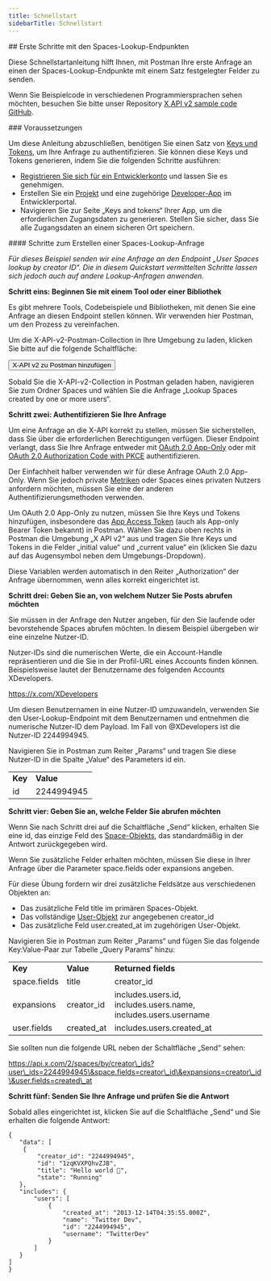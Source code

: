 ```yaml
---
title: Schnellstart
sidebarTitle: Schnellstart
---
```



<div id="getting-started-with-the-spaces-lookup-endpoints">
  ## Erste Schritte mit den Spaces-Lookup-Endpunkten
</div>

Diese Schnellstartanleitung hilft Ihnen, mit Postman Ihre erste Anfrage an einen der Spaces-Lookup-Endpunkte mit einem Satz festgelegter Felder zu senden.

Wenn Sie Beispielcode in verschiedenen Programmiersprachen sehen möchten, besuchen Sie bitte unser Repository [X API v2 sample code GitHub](https://github.com/xdevplatform/Twitter-API-v2-sample-code).

<Note>
  ### Voraussetzungen

  Um diese Anleitung abzuschließen, benötigen Sie einen Satz von [Keys und Tokens](/de/resources/fundamentals/authentication), um Ihre Anfrage zu authentifizieren. Sie können diese Keys und Tokens generieren, indem Sie die folgenden Schritte ausführen:

  - [Registrieren Sie sich für ein Entwicklerkonto](https://developer.x.com/en/apply-for-access) und lassen Sie es genehmigen.
  - Erstellen Sie ein [Projekt](/de/resources/fundamentals/projects) und eine zugehörige [Developer-App](/de/resources/fundamentals/developer-apps) im Entwicklerportal.
  - Navigieren Sie zur Seite „Keys and tokens“ Ihrer App, um die erforderlichen Zugangsdaten zu generieren. Stellen Sie sicher, dass Sie alle Zugangsdaten an einem sicheren Ort speichern.
</Note>

<div id="steps-to-build-a-spaces-lookup-request">
  #### Schritte zum Erstellen einer Spaces-Lookup-Anfrage
</div>

_Für dieses Beispiel senden wir eine Anfrage an den Endpoint „User Spaces lookup by creator ID“. Die in diesem Quickstart vermittelten Schritte lassen sich jedoch auch auf andere Lookup-Anfragen anwenden._

**Schritt eins: Beginnen Sie mit einem Tool oder einer Bibliothek**

Es gibt mehrere Tools, Codebeispiele und Bibliotheken, mit denen Sie eine Anfrage an diesen Endpoint stellen können. Wir verwenden hier Postman, um den Prozess zu vereinfachen.

Um die X-API-v2-Postman-Collection in Ihre Umgebung zu laden, klicken Sie bitte auf die folgende Schaltfläche:

<Button href="https://app.getpostman.com/run-collection/9956214-784efcda-ed4c-4491-a4c0-a26470a67400">
  X-API v2 zu Postman hinzufügen
</Button>

Sobald Sie die X-API-v2-Collection in Postman geladen haben, navigieren Sie zum Ordner Spaces und wählen Sie die Anfrage „Lookup Spaces created by one or more users“.
 

**Schritt zwei: Authentifizieren Sie Ihre Anfrage**

Um eine Anfrage an die X-API korrekt zu stellen, müssen Sie sicherstellen, dass Sie über die erforderlichen Berechtigungen verfügen. Dieser Endpoint verlangt, dass Sie Ihre Anfrage entweder mit [OAuth 2.0 App-Only](/de/resources/fundamentals/authentication#app-only-authentication-and-oauth-2-0-bearer-token) oder mit [OAuth 2.0 Authorization Code with PKCE](de/resources/fundamentals/authentication#oauth-2-0-authorization-code-flow-with-pkce-2) authentifizieren.

Der Einfachheit halber verwenden wir für diese Anfrage OAuth 2.0 App-Only. Wenn Sie jedoch private [Metriken](/de/x-api/fundamentals/metrics) oder Spaces eines privaten Nutzers anfordern möchten, müssen Sie eine der anderen Authentifizierungsmethoden verwenden. 

Um OAuth 2.0 App-Only zu nutzen, müssen Sie Ihre Keys und Tokens hinzufügen, insbesondere das [App Access Token](/de/resources/fundamentals/authentication#using-and-generating-an-app-only-bearer-token) (auch als App-only Bearer Token bekannt) in Postman. Wählen Sie dazu oben rechts in Postman die Umgebung „X API v2“ aus und tragen Sie Ihre Keys und Tokens in die Felder „initial value“ und „current value“ ein (klicken Sie dazu auf das Augensymbol neben dem Umgebungs-Dropdown).

Diese Variablen werden automatisch in den Reiter „Authorization“ der Anfrage übernommen, wenn alles korrekt eingerichtet ist.
 

**Schritt drei: Geben Sie an, von welchem Nutzer Sie Posts abrufen möchten**

Sie müssen in der Anfrage den Nutzer angeben, für den Sie laufende oder bevorstehende Spaces abrufen möchten. In diesem Beispiel übergeben wir eine einzelne Nutzer-ID.

Nutzer-IDs sind die numerischen Werte, die ein Account-Handle repräsentieren und die Sie in der Profil-URL eines Accounts finden können. Beispielsweise lautet der Benutzername des folgenden Accounts XDevelopers.

https://x.com/XDevelopers

Um diesen Benutzernamen in eine Nutzer-ID umzuwandeln, verwenden Sie den User-Lookup-Endpoint mit dem Benutzernamen und entnehmen die numerische Nutzer-ID dem Payload. Im Fall von @XDevelopers ist die Nutzer-ID 2244994945.

Navigieren Sie in Postman zum Reiter „Params“ und tragen Sie diese Nutzer-ID in die Spalte „Value“ des Parameters id ein.

|     |     |
| :--- | :--- |
| **Key** | **Value** |
| id  | 2244994945 |

**Schritt vier: Geben Sie an, welche Felder Sie abrufen möchten**

Wenn Sie nach Schritt drei auf die Schaltfläche „Send“ klicken, erhalten Sie eine id, das einzige Feld des [Space-Objekts](/de/x-api/fundamentals/data-dictionary#space), das standardmäßig in der Antwort zurückgegeben wird.

Wenn Sie zusätzliche Felder erhalten möchten, müssen Sie diese in Ihrer Anfrage über die Parameter space.fields oder expansions angeben.

Für diese Übung fordern wir drei zusätzliche Feldsätze aus verschiedenen Objekten an:

- Das zusätzliche Feld title im primären Spaces-Objekt.
- Das vollständige [User-Objekt](/de/x-api/fundamentals/data-dictionary#user) zur angegebenen creator\_id
- Das zusätzliche Feld user.created\_at im zugehörigen User-Objekt.

Navigieren Sie in Postman zum Reiter „Params“ und fügen Sie das folgende Key:Value-Paar zur Tabelle „Query Params“ hinzu:

|     |     |     |
| :--- | :--- | :--- |
| **Key** | **Value** | **Returned fields** |
| space.fields | title | creator\_id |
| expansions | creator\_id | includes.users.id, includes.users.name, includes.users.username |
| user.fields | created\_at | includes.users.created\_at |

Sie sollten nun die folgende URL neben der Schaltfläche „Send“ sehen:

https://api.x.com/2/spaces/by/creator\_ids?user\_ids=2244994945\&space.fields=creator\_id\&expansions=creator\_id\&user.fields=created\_at

**Schritt fünf: Senden Sie Ihre Anfrage und prüfen Sie die Antwort**

Sobald alles eingerichtet ist, klicken Sie auf die Schaltfläche „Send“ und Sie erhalten die folgende Antwort:

```
{
   "data": [
    {
        "creator_id": "2244994945",
        "id": "1zqKVXPQhvZJB",
        "title": "Hello world 👋",
        "state": "Running"
   },
   "includes": {
       "users": [
           {
               "created_at": "2013-12-14T04:35:55.000Z",
               "name": "Twitter Dev",
               "id": "2244994945",
               "username": "TwitterDev"
           }
       ]
   }
]
}
```